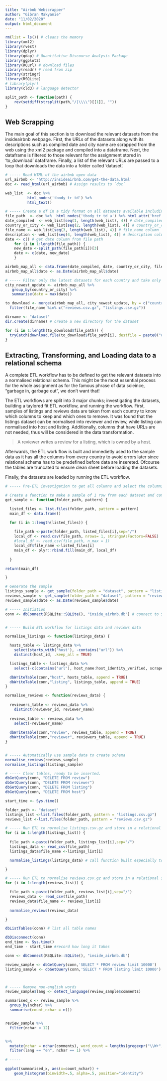 ```yaml
---
title: "Airbnb Webscrapper"
author: "Gibran Makyanie"
date: "11/02/2020"
output: html_document
---
```


```r
rm(list = ls()) # cleans the memory
library(xml2)
library(rvest)
library(dplyr)
library(qdap) # Quantitative Discourse Analysis Package
library(ggplot2)
library(RCurl) # download files
library(readr) # read from zip
library(stringr)
library(RSQLite)
# library(plyr)
library(cld3) # language detector
```


```r
split_path <- function(path) {
    rev(setdiff(strsplit(path,"/|\\\\")[[1]], ""))
} 
```

## Web Scrapping
The main goal of this section is to download the relevant datasets from the insideairbnb webpage. First, the URLs of the datasets along with its descriptions such as compiled date and city name are scrapped from the web using the xml2 package and compiled into a dataframe. Next, the dataframe is filtered to those relevant for the assignment stored in 'to_download' dataframe. Finally, a list of the relevant URLs are passed to a loop that downloads the data into a folder called 'dataset'.

```r
# ----- Read HTML of the airbnb open data
url_airbnb <- 'http://insideairbnb.com/get-the-data.html'
doc <- read_html(url_airbnb) # Assign results to `doc`  

web_list  <- doc %>% 
          html_nodes('tbody tr td') %>%
          html_text() 

# ----- Create a df in a tidy format on all datasets available including the archived ones
file_path  <- doc %>%  html_nodes('tbody tr td a') %>% html_attr('href') # file_path column
date_compiled  <- web_list[seq(1, length(web_list), 4)] # date_compiled column
country_or_city <- web_list[seq(2, length(web_list), 4)] # country_or_city column
file_name <- web_list[seq(3, length(web_list), 4)] # file_name column
description <- web_list[seq(4, length(web_list), 4)] # description column
date <- c() # get date column from file path
    for (i in 1:length(file_path)) {
    new_date <-split_path(file_path[i])[3]
    date <- c(date, new_date)
    }

airbnb_map_all <- data.frame(date_compiled, date, country_or_city, file_name, file_path, description, stringsAsFactors = FALSE) # airbnb_resource dataset
airbnb_map_all$date <- as.Date(airbnb_map_all$date)
```


```r
# ----- Filter only the latest datasets for each country and take only the zipped files
city_newest_update <- airbnb_map_all %>%
   group_by(country_or_city) %>%
   summarise(date = max(date))

to_download <- merge(airbnb_map_all, city_newest_update, by = c("country_or_city","date")) %>%
  filter(file_name %in% c("reviews.csv.gz", "listings.csv.gz"))
```


```r
dirname <- "dataset" 
dir.create(dirname) # create a new directory for the dataset

for (i in 1:length(to_download$file_path)) {
  tryCatch(download.file(to_download$file_path[i], destfile = paste0("dataset/",to_download$country_or_city[i], "_", to_download$file_name[i])), error = function(e) print('file didnot work' ))
}
```

## Extracting, Transforming, and Loading data to a relational schema

A complete ETL workflow has to be defined to get the relevant datasets into a normalised relational schema. This might be the most essential process for the whole assignment as for the famous phrase of data scieince, "garbage in, garbage out", we don't want that!

The ETL workflows are split into 3 major chunks; investigating the datasets, building a taylored fit ETL workflow, and running the workflow. First, samples of listings and reviews data are taken from each country to know which columns to keep and which ones to remove. It was found that the listings dataset can be normalised into reviewer and review, while listing can normalised into host and listing. Additionally, columns that have URLs are not needed, thus will be considered in the data transformation. 

> A reviewer writes a review for a listing, which is owned by a host.

Afterwards, the ETL work flow is built and immedietly used to the sample data as it has all the columns from every country to avoid errors later since relational schema has to be predefined before data are insereted. Ofcourse the tables are truncated to ensure clean sheet before loading the datasets. 

Finally, the datasets are loaded by running the ETL workflow.

```r
# ----- Pre-ETL investigation to get all columns and select the columns needed

# Create a function to make a sample of 1 row from each dataset and combine them to get an idea what columns we have
get_sample <- function(folder_path, pattern) {

  listed_files <- list.files(folder_path, pattern = pattern)
  main_df <- data.frame()

  for (i in 1:length(listed_files)) {
    
    file_path <-paste(folder_path, listed_files[i],sep="/")
    local_df <- read.csv(file_path, nrows= 1, stringsAsFactors=FALSE)
    #local_df <- read_csv(file_path, n_max = 1)
    local_df$file_name <-listed_files[i]
    main_df <- plyr::rbind.fill(main_df, local_df)
    
  }

return(main_df)

}

# Generate the sample
listings_sample <- get_sample(folder_path = "dataset", pattern = "listings.csv.gz")
reviews_sample <- get_sample(folder_path = "dataset", pattern = "reviews.csv.gz")
reviews_sample$date <- as.Date(reviews_sample$date)

```


```r

# ----- Initiation
conn <- dbConnect(RSQLite::SQLite(), "inside_airbnb.db") # connect to SQLite db, in this case, it created a new db


# ----- Build ETL workflow for listings data and reviews data

normalise_listings <- function(listings_data) {

  hosts_table <- listings_data %>%
    select(starts_with('host'), -contains("url")) %>% 
    distinct(host_id, .keep_all = TRUE)

  listings_table <- listings_data %>%
    select(-c(contains("url"), host_name:host_identity_verified, scrape_id, last_scraped, space, host_listings_count, smart_location))

  dbWriteTable(conn,"host", hosts_table, append = TRUE)
  dbWriteTable(conn,"listing", listings_table, append = TRUE)
}

normalise_reviews <- function(reviews_data) {
  
  reviewers_table <- reviews_data %>%
    distinct(reviewer_id, reviewer_name)
  
  reviews_table <- reviews_data %>% 
    select(-reviewer_name)
  
  dbWriteTable(conn,"review", reviews_table, append = TRUE)
  dbWriteTable(conn,"reviewer", reviewers_table, append = TRUE)
}


# ----- Automatically use sample data to create schema
normalise_reviews(reviews_sample)
normalise_listings(listings_sample)

# ----- Clear tables, ready to be inserted.
dbGetQuery(conn, "DELETE FROM review")
dbGetQuery(conn, "DELETE FROM reviewer")
dbGetQuery(conn, "DELETE FROM listing")
dbGetQuery(conn, "DELETE FROM host")
```


```r
start_time <- Sys.time()

folder_path <- "dataset"
listings_list <-list.files(folder_path, pattern = "listings.csv.gz")
reviews_list <-list.files(folder_path, pattern = "reviews.csv.gz")

# ----- Run ETL to normalise listings.csv.gz and store in a relational schema
for (i in 1:length(listings_list)) {
  
  file_path <-paste(folder_path, listings_list[i],sep="/")
  listings_data <- read_csv(file_path)
  listings_data$file_name <-listings_list[i]

  normalise_listings(listings_data) # call function built especially to normalise listings

}

# ----- Run ETL to normalise reviews.csv.gz and store in a relational schema
for (i in 1:length(reviews_list)) {

  file_path <-paste(folder_path, reviews_list[i],sep="/")
  reviews_data <- read_csv(file_path)
  reviews_data$file_name <- reviews_list[i]
  
  normalise_reviews(reviews_data)

}

dbListTables(conn) # list all table names

dbDisconnect(conn)
end_time <- Sys.time()
end_time - start_time #record how long it takes

```




```r
conn <- dbConnect(RSQLite::SQLite(), "inside_airbnb.db") 

review_sample <- dbGetQuery(conn,'SELECT * FROM review limit 10000')
listing_sample <- dbGetQuery(conn,'SELECT * FROM listing limit 10000')



# ----- Remove non-english words
review_sample$lang <- detect_language(review_sample$comments)

summarised_x <- review_sample %>%
  group_by(nchar) %>%
  summarise(count_nchar = n())


review_sample %>%
  filter(nchar < 12)


%>%
  mutate(nchar = nchar(comments), word_count = lengths(gregexpr("\\W+", comments))) %>%
  filter(lang == "en", nchar == 1) %>%
  
# ----- 

ggplot(summarised_x, aes(x=count_nchar)) +
    geom_histogram(binwidth=.5, alpha=.5, position="identity")



```





